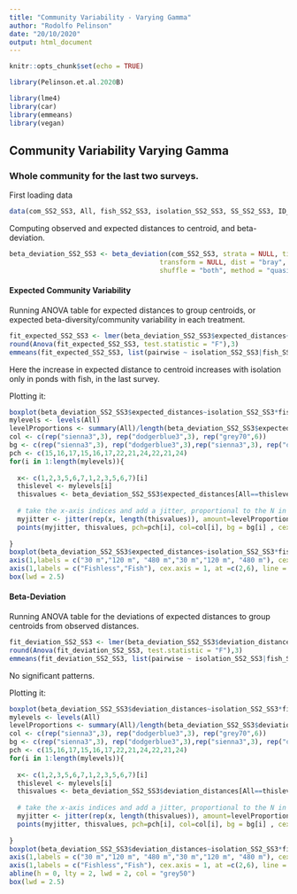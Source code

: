 ```yaml
---
title: "Community Variability - Varying Gamma"
author: "Rodolfo Pelinson"
date: "20/10/2020"
output: html_document
---
```


```r
knitr::opts_chunk$set(echo = TRUE)
```


```r
library(Pelinson.et.al.2020B)
```

```r
library(lme4)
library(car)
library(emmeans)
library(vegan)
```
 

## Community Variability Varying Gamma

### Whole community for the last two surveys.
First loading data
```r
data(com_SS2_SS3, All, fish_SS2_SS3, isolation_SS2_SS3, SS_SS2_SS3, ID_SS2_SS3, fish_isolation_SS2_SS3)
```

Computing observed and expected distances to centroid, and beta-deviation.
```r
beta_deviation_SS2_SS3 <- beta_deviation(com_SS2_SS3, strata = NULL, times = 10000,
                                      transform = NULL, dist = "bray", fixedmar="both",
                                      shuffle = "both", method = "quasiswap", seed = 2, group = All) 

```

#### Expected Community Variability
Running ANOVA table for expected distances to group centroids, or expected beta-diversity/community variability in each treatment.
```r
fit_expected_SS2_SS3 <- lmer(beta_deviation_SS2_SS3$expected_distances~fish_SS2_SS3*isolation_SS2_SS3*SS_SS2_SS3 + (1|ID_SS2_SS3), control = lmerControl(optimizer = "nlminbwrap"))
round(Anova(fit_expected_SS2_SS3, test.statistic = "F"),3)
emmeans(fit_expected_SS2_SS3, list(pairwise ~ isolation_SS2_SS3|fish_SS2_SS3|SS_SS2_SS3), adjust = "tukey")
```
Here the increase in expected distance to centroid increases with isolation only in ponds with fish, in the last survey.

Plotting it:
```r
boxplot(beta_deviation_SS2_SS3$expected_distances~isolation_SS2_SS3*fish_SS2_SS3, outline = F, ylab = "Distance to Centroid (Expected)", xlab = "", at = c(1,2,3,5,6,7),ylim = c(0,1), lwd = 1.5, col = "transparent", xaxt="n")
mylevels <- levels(All)
levelProportions <- summary(All)/length(beta_deviation_SS2_SS3$expected_distances)
col <- c(rep("sienna3",3), rep("dodgerblue3",3), rep("grey70",6))
bg <- c(rep("sienna3",3), rep("dodgerblue3",3),rep("sienna3",3), rep("dodgerblue3",3))
pch <- c(15,16,17,15,16,17,22,21,24,22,21,24)
for(i in 1:length(mylevels)){
  
  x<- c(1,2,3,5,6,7,1,2,3,5,6,7)[i]
  thislevel <- mylevels[i]
  thisvalues <- beta_deviation_SS2_SS3$expected_distances[All==thislevel]
  
  # take the x-axis indices and add a jitter, proportional to the N in each level
  myjitter <- jitter(rep(x, length(thisvalues)), amount=levelProportions[i]/0.8)
  points(myjitter, thisvalues, pch=pch[i], col=col[i], bg = bg[i] , cex = 1.5, lwd = 3) 
  
}
boxplot(beta_deviation_SS2_SS3$expected_distances~isolation_SS2_SS3*fish_SS2_SS3, add = T, col = "transparent", outline = F,at = c(1,2,3,5,6,7), lwd = 1.5, xaxt="n")
axis(1,labels = c("30 m","120 m", "480 m","30 m","120 m", "480 m"), cex.axis = 0.8, at =c(1,2,3,5,6,7))
axis(1,labels = c("Fishless","Fish"), cex.axis = 1, at =c(2,6), line = 1.5, tick = F )
box(lwd = 2.5)
```



#### Beta-Deviation
Running ANOVA table for the deviations of expected distances to group centroids from observed distances.
```r
fit_deviation_SS2_SS3 <- lmer(beta_deviation_SS2_SS3$deviation_distances~fish_SS2_SS3*isolation_SS2_SS3*SS_SS2_SS3 + (1|ID_SS2_SS3), control = lmerControl(optimizer = "nlminbwrap"))
round(Anova(fit_deviation_SS2_SS3, test.statistic = "F"),3)
emmeans(fit_deviation_SS2_SS3, list(pairwise ~ isolation_SS2_SS3|fish_SS2_SS3), adjust = "tukey")
```
No significant patterns.

Plotting it:
```r
boxplot(beta_deviation_SS2_SS3$deviation_distances~isolation_SS2_SS3*fish_SS2_SS3, outline = F, ylab = "Beta-Deviation", xlab = "", at = c(1,2,3,5,6,7),ylim = c(-2,10), lwd = 1.5, col = "transparent", xaxt="n")
mylevels <- levels(All)
levelProportions <- summary(All)/length(beta_deviation_SS2_SS3$deviation_distances)
col <- c(rep("sienna3",3), rep("dodgerblue3",3), rep("grey70",6))
bg <- c(rep("sienna3",3), rep("dodgerblue3",3),rep("sienna3",3), rep("dodgerblue3",3))
pch <- c(15,16,17,15,16,17,22,21,24,22,21,24)
for(i in 1:length(mylevels)){
  
  x<- c(1,2,3,5,6,7,1,2,3,5,6,7)[i]
  thislevel <- mylevels[i]
  thisvalues <- beta_deviation_SS2_SS3$deviation_distances[All==thislevel]
  
  # take the x-axis indices and add a jitter, proportional to the N in each level
  myjitter <- jitter(rep(x, length(thisvalues)), amount=levelProportions[i]/0.8)
  points(myjitter, thisvalues, pch=pch[i], col=col[i], bg = bg[i] , cex = 1.5, lwd = 3) 
  
}
boxplot(beta_deviation_SS2_SS3$deviation_distances~isolation_SS2_SS3*fish_SS2_SS3, add = T, col = "transparent", outline = F,at = c(1,2,3,5,6,7), lwd = 1.5, xaxt="n")
axis(1,labels = c("30 m","120 m", "480 m","30 m","120 m", "480 m"), cex.axis = 0.8, at =c(1,2,3,5,6,7))
axis(1,labels = c("Fishless","Fish"), cex.axis = 1, at =c(2,6), line = 1.5, tick = F )
abline(h = 0, lty = 2, lwd = 2, col = "grey50")
box(lwd = 2.5)
```


